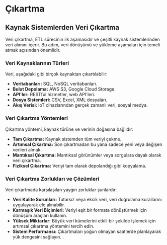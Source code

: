 # Çıkartma

## Kaynak Sistemlerden Veri Çıkartma

Veri çıkartma, ETL sürecinin ilk aşamasıdır ve çeşitli kaynak sistemlerinden veri alımını içerir. Bu adım, veri dönüşümü ve yükleme aşamaları için temeli atmak açısından önemlidir.

### Veri Kaynaklarının Türleri

Veri, aşağıdaki gibi birçok kaynaktan çıkartılabilir:

- **Veritabanları:** SQL, NoSQL veritabanları.
- **Bulut Depolama:** AWS S3, Google Cloud Storage.
- **API'ler:** RESTful hizmetler, web API'leri.
- **Dosya Sistemleri:** CSV, Excel, XML dosyaları.
- **Akış Verisi:** IoT cihazlarından gerçek zamanlı veri, sosyal medya.

### Veri Çıkartma Yöntemleri

Çıkartma yöntemi, kaynak türüne ve verinin doğasına bağlıdır:

- **Tam Çıkartma:** Kaynak sistemden tüm veriyi çekme.
- **Artımsal Çıkartma:** Son çıkartmadan bu yana sadece yeni veya değişen verileri almak.
- **Mantıksal Çıkartma:** Mantıksal görünümler veya sorgulara dayalı olarak veri çıkartma.
- **Fiziksel Çıkartma:** Veriyi tam olarak depolandığı gibi kopyalama.

### Veri Çıkartma Zorlukları ve Çözümleri

Veri çıkartmada karşılaşılan yaygın zorluklar şunlardır:

- **Veri Kalite Sorunları:** Tutarsız veya eksik veri, veri doğrulama kurallarını uygulayarak ele alınabilir.
- **Karmaşık Veri Biçimleri:** Veriyi eşit bir formata dönüştürmek için dönüşüm araçları kullanın.
- **Yüksek Miktarlar:** Büyük veri kümelerini etkili bir şekilde işlemek için artımsal çıkartma yöntemini tercih edin.
- **Sistem Performansı:** Çıkartmaları yoğun olmayan saatlerde planlayarak yük dengesini sağlayın.
.